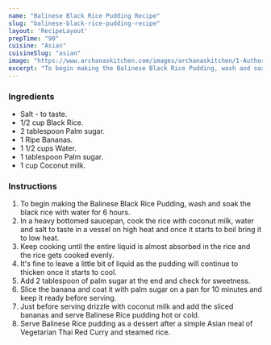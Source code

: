 ---
name: "Balinese Black Rice Pudding Recipe"
slug: "balinese-black-rice-pudding-recipe"
layout: 'RecipeLayout'
prepTime: "90"
cuisine: "Asian"
cuisineSlug: "asian"
image: "https://www.archanaskitchen.com/images/archanaskitchen/1-Author/Neeru_Srikanth/Balinese_Black_rice_pudding_recipe_with_coconut_milk-1.jpg"
excerpt: "To begin making the Balinese Black Rice Pudding, wash and soak the black rice with water for 6 hours"
---

### Ingredients

- Salt - to taste.
- 1/2 cup Black Rice.
- 2 tablespoon Palm sugar.
- 1 Ripe Bananas.
- 1 1/2 cups Water.
- 1 tablespoon Palm sugar.
- 1 cup Coconut milk.

### Instructions

1. To begin making the Balinese Black Rice Pudding, wash and soak the black rice with water for 6 hours.
1. In a heavy bottomed saucepan, cook the rice with coconut milk, water and salt to taste in a vessel on high heat and once it starts to boil bring it to low heat.
1. Keep cooking until the entire liquid is almost absorbed in the rice and the rice gets cooked evenly.
1. It's fine to leave a little bit of liquid as the pudding will continue to thicken once it starts to cool.
1. Add 2 tablespoon of palm sugar at the end and check for sweetness.
1. Slice the banana and coat it with palm sugar on a pan for 10 minutes and keep it ready before serving.
1. Just before serving drizzle with coconut milk and add the sliced bananas and serve Balinese Rice pudding hot or cold.
1. Serve Balinese Rice pudding as a dessert after a simple Asian meal of  Vegetarian Thai Red Curry and steamed rice.
